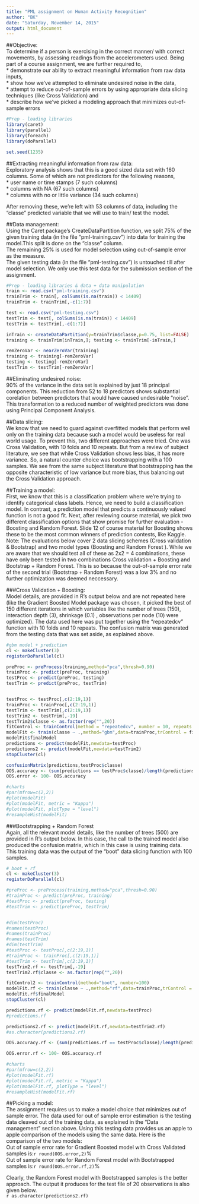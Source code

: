 ```yaml
---
title: "PML assignment on Human Activity Recognition"
author: "BK"
date: "Saturday, November 14, 2015"
output: html_document
---
```


##Objective:  
To determine if a person is exercising in the correct manner/ with correct movements, by assessing readings from the accelerometers used. Being part of a course assignment, we are further required to,  
* demonstrate our ability to extract meaningful information from raw data inputs,  
* show how we've attempted to eliminate undesired noise in the data,  
* attempt to reduce out-of-sample errors by using appropriate data slicing techniques (like Cross Validation) and  
* describe how we've picked a modeling approach that minimizes out-of-sample errors  


```r
#Prep - loading libraries
library(caret)
library(parallel)
library(foreach)
library(doParallel)

set.seed(1235)

```

##Extracting meaningful information from raw data:  
Exploratory analysis shows that this is a good sized data set with 160 columns. Some of which are not predictors for the following reasons,  
* user name or time stamps (7 such columns)  
* columns with NA (67 such columns)  
* columns with no or little variance (34 such columns)  
  
After removing these, we're left with 53 columns of data, including the "classe" predicted variable that we will use to train/ test the model. 

##Data management:  
Using the Caret package's CreateDataPartition function, we split 75% of the given training data (in the file "pml-training.csv") into data for training the model.This split is done on the "classe" column.  
The remaining 25% is used for model selection using out-of-sample error as the measure.   
The given testing data (in the file "pml-testing.csv") is untouched till after model selection. We only use this test data for the submission section of the assignment.  
  
```r
#Prep - loading libraries & data + data manipulation
train <- read.csv("pml-training.csv")
trainTrim <- train[, colSums(is.na(train)) < 14409]
trainTrim <- trainTrim[,-c(1:7)]

test <- read.csv("pml-testing.csv")
testTrim <- test[, colSums(is.na(train)) < 14409]
testTrim <- testTrim[,-c(1:7)]

inTrain <- createDataPartition(y=trainTrim$classe,p=0.75, list=FALSE)
training <- trainTrim[inTrain,]; testing <- trainTrim[-inTrain,]

remZeroVar <- nearZeroVar(training)
training <- training[-remZeroVar]
testing <- testing[-remZeroVar]
testTrim <- testTrim[-remZeroVar]
```

##Eliminating undesired noise:  
90% of the variance in the data set is explained by just 18 principal components. This reduction from 52 to 18 predictors shows substantial corelation between predictors that would have caused undesirable "noise". This transformation to a reduced number of weighted predictors was done using Principal Component Analysis.  

##Data slicing:  
We know that we need to guard against overfitted models that perform well only on the training data because such a model would be useless for real world usage. To prevent this, two different approaches were tried. One was Cross Validation, with 10 folds and 10 repeats. But from a review of subject literature, we see that while Cross Validation shows less bias, it has more variance. So, a natural counter choice was bootstrapping with a 100 samples. We see from the same subject literature that bootstrapping has the opposite characteristic of low variance but more bias, thus balancing out the Cross Validation approach.  

##Training a model:  
First, we know that this is a classification problem where we're trying to identify categorical class labels. Hence, we need to build a classification model. In contrast, a prediction model that predicts a continuously valued function is not a good fit. Next, after reviewing course material, we pick two different classification options that show promise for further evaluation - Boosting and Random Forest. Slide 12 of course material for Boosting shows these to be the most common winners of prediction contests, like Kaggle.  
Note: The evaluations below cover 2 data slicing schemes (Cross validation & Bootstrap) and two model types (Boosting and Random Forest ). While we are aware that we should test all of these as 2x2 = 4 combinations, these have only been tested in two combinations Cross validation + Boosting and Bootstrap + Random Forest. This is so because the out-of-sample error rate of the second trial (Bootstrap + Random Forest) was a low 3% and no further optimization was deemed neccessary.  


###Cross Validation + Boosting:  
Model details, are provided in R's output below and are not repeated here (like the Gradient Boosted Model package was chosen, it picked the best of 150 different iterations in which variables like the number of trees  (150), interaction depth  (3), shrinkage  (0.1) , observations per node (10) were optimized). 
The data used here was put together using the "repeatedcv" function with 10 folds and 10 repeats. 
The confusion matrix was generated from the testing data that was set aside, as explained above.  

```r
#gbm model + prediction
cl <- makeCluster(3)
registerDoParallel(cl)

preProc <- preProcess(training,method="pca",thresh=0.90)
trainProc <- predict(preProc, training)
testProc <- predict(preProc, testing)
testTrim <- predict(preProc, testTrim)


testProc <- testProc[,c(2:19,1)]
trainProc <- trainProc[,c(2:19,1)]
testTrim <- testTrim[,c(2:19,1)]
testTrim2 <- testTrim[,-19]
testTrim2$classe <- as.factor(rep("",20))
fitControl <- trainControl(method = "repeatedcv", number = 10, repeats = 10, verboseIter =TRUE, classProbs = TRUE)
modelFit <- train(classe ~ .,method="gbm",data=trainProc,trControl = fitControl,verbose = FALSE)
modelFit$finalModel
predictions <- predict(modelFit,newdata=testProc)
predictions2 <- predict(modelFit,newdata=testTrim2)
stopCluster(cl)

confusionMatrix(predictions,testProc$classe)
OOS.accuracy <- (sum(predictions == testProc$classe)/length(predictions))*100
OOS.error <- 100- OOS.accuracy
```



```r
#charts
#par(mfrow=c(2,2))
#plot(modelFit)
#plot(modelFit, metric = "Kappa")
#plot(modelFit, plotType = "level")
#resampleHist(modelFit)
```

###Bootstrapping + Random Forest  
Again, all the relevant model details, like the number of trees (500) are provided in R's output below. In this case, the call to the trained model also produced the confusion matrix, which in this case is using training data. 
This training data was the output of the "boot" data slicing function with 100 samples.  

```r
# boot + rf
cl <- makeCluster(3)
registerDoParallel(cl)

#preProc <- preProcess(training,method="pca",thresh=0.90)
#trainProc <- predict(preProc, training)
#testProc <- predict(preProc, testing)
#testTrim <- predict(preProc, testTrim)


#dim(testProc)
#names(testProc)
#names(trainProc)
#names(testTrim)
#dim(testTrim)
#testProc <- testProc[,c(2:19,1)]
#trainProc <- trainProc[,c(2:19,1)]
#testTrim <- testTrim[,c(2:19,1)]
testTrim2.rf <- testTrim[,-19]
testTrim2.rf$classe <- as.factor(rep("",20))

fitControl2 <- trainControl(method="boot", number=100)
modelFit.rf <- train(classe ~ .,method="rf",data=trainProc,trControl = fitControl2,verbose = FALSE)
modelFit.rf$finalModel
stopCluster(cl)
```

```r
predictions.rf <- predict(modelFit.rf,newdata=testProc)
#predictions.rf
```

```r
predictions2.rf <- predict(modelFit.rf,newdata=testTrim2.rf)
#as.character(predictions2.rf)
```

```r
OOS.accuracy.rf <- (sum(predictions.rf == testProc$classe)/length(predictions.rf))*100
```

```r
OOS.error.rf <- 100- OOS.accuracy.rf
```

```r
#charts
#par(mfrow=c(2,2))
#plot(modelFit.rf)
#plot(modelFit.rf, metric = "Kappa")
#plot(modelFit.rf, plotType = "level")
#resampleHist(modelFit.rf)
```
##Picking a model:  
The assignment requires us to make a model choice that minimizes out of sample error. The data used for out of sample error estimation is the testing data cleaved out of the training data, as explained in the "Data management" section above. Using this testing data provides us an apple to apple comparison of the models using the same data. Here is the comparison of the two models:  
Out of sample error rate for Gradient Boosted model with Cross Validated samples is:`r round(OOS.error,2)`%  
Out of sample error rate for Random Forest model with Bootstrapped samples is:`r round(OOS.error.rf,2)`%  
  
Clearly, the Random Forest model with Bootstrapped samples is the better approach. The output it produces for the test file of 20 observations is also given below.  
`r as.character(predictions2.rf)` 

